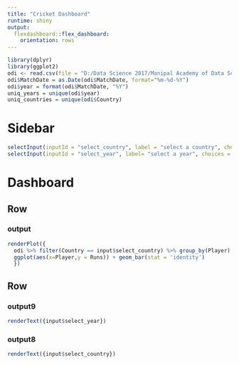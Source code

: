 ---
title: "Cricket Dashboard"
runtime: shiny
output:
  flexdashboard::flex_dashboard:
    orientation: rows
---

```{r}
library(dplyr)
library(ggplot2)
odi <- read.csv(file = "D:/Data Science 2017/Manipal Academy of Data Science/MGADS TERM2/2 Data Visualization/odi-batting.csv")
odi$MatchDate = as.Date(odi$MatchDate, format="%m-%d-%Y")
odi$year = format(odi$MatchDate, "%Y")
uniq_years = unique(odi$year)
uniq_countries = unique(odi$Country)
```

Sidebar {.sidebar}
========================================

```{r}
selectInput(inputId = "select_country", label = "select a country", choices = uniq_countries)
selectInput(inputId = "select_year", label= "select a year", choices = uniq_years)
```

Dashboard 
=======================================

Row
---------------------------------------

### output

```{r}
renderPlot({
  odi %>% filter(Country == input$select_country) %>% group_by(Player) %>% summarise(Runs=sum(Runs, na.rm = T)) %>% arrange(-Runs) %>% head(5) %>%
  ggplot(aes(x=Player,y = Runs)) + geom_bar(stat = 'identity')
  })

```


Row
---------------------------------------

### output9 {.text}

```{r}
renderText({input$select_year})
```

### output8 {.text}

```{r}
renderText({input$select_country})
```

